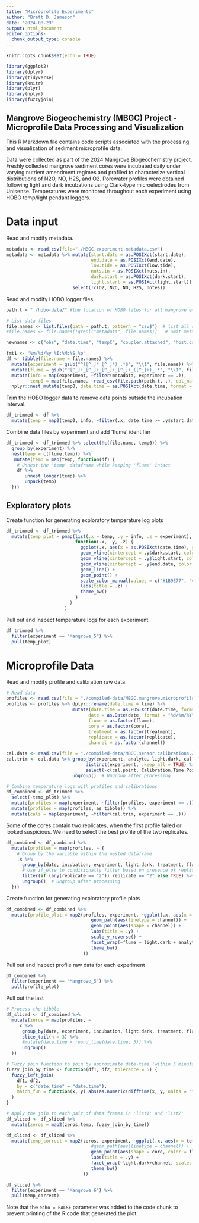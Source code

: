```yaml
---
title: "Microprofile Experiments"
author: "Brett D. Jameson"
date: "2024-08-29"
output: html_document
editor_options: 
  chunk_output_type: console
---
```


```r
knitr::opts_chunk$set(echo = TRUE)

library(ggplot2)
library(dplyr)
library(tidyverse)
library(knitr)
library(plyr)
library(nplyr)
library(fuzzyjoin)
```

## Mangrove Biogeochemistry (MBGC) Project - Microprofile Data Processing and Visualization

This R Markdown file contains code scripts associated with the processing and visualization of sediment microprofile data. 

Data were collected as part of the 2024 Mangrove Biogeochemistry project. Freshly collected mangrove sediment cores were incubated daily under varying nutrient amendment regimes and profiled to characterize vertical distributions of N2O, NO, H2S, and O2. Porewater profiles were obtained following light and dark incubations using Clark-type microelectrodes from Unisense. Temperatures were monitored throughout each experiment using HOBO temp/light pendant loggers.

# Data input

Read and modify metadata.
```r
metadata <- read.csv(file="./MBGC.experiment.metadata.csv")
metadata <- metadata %>% mutate(start.date = as.POSIXct(start.date),
                                end.date = as.POSIXct(end.date),
                                low.tide = as.POSIXct(low.tide),
                                nuts.in = as.POSIXct(nuts.in),
                                dark.start = as.POSIXct(dark.start),
                                light.start = as.POSIXct(light.start)) %>%
                         select(!c(O2, N2O, NO, H2S, notes))
```

Read and modify HOBO logger files. 
```r
path.t = "./hobo-data/" #the location of HOBO files for all mangrove experiments

# List data files
file.names <- list.files(path = path.t, pattern = "csv$")  # list all csv file names in the folder
#file.names <- file.names[!grepl("metadata", file.names)]   # omit metadata from files to be read in as data

newnames <- c("obs", "date.time", "tempC", "coupler.attached", "host.connected", "stopped", "end.of.file") # create column names

fmt1 <- "%m/%d/%y %I:%M:%S %p"
df <- tibble(file.name = file.names) %>%
  mutate(experiment = gsub("^([^_]*_[^_]*)_.*$", "\\1", file.name)) %>% # Get experiment ID from filename
  mutate(flume = gsub("^[^_]+_[^_]+_[^_]+_[^_]+_([^_]+)_.*", "\\1", file.name)) %>% # Get flume ID from filename
  mutate(info = map(experiment, ~filter(metadata, experiment == .)),
         temp0 = map(file.name, ~read_csv(file.path(path.t, .), col_names = newnames, skip =2))) %>%
  nplyr::nest_mutate(temp0, date.time = as.POSIXct(date.time, format = fmt1))
```

Trim the HOBO logger data to remove data points outside the incubation interval.
```r
df_trimmed <- df %>%
  mutate(temp = map2(temp0, info, ~filter(.x, date.time >= .y$start.date & date.time <= .y$end.date))) 
```

Combine data files by experiment and add 'flume' identifier
```r
df_trimmed <- df_trimmed %>% select(!c(file.name, temp0)) %>% 
  group_by(experiment) %>%
  nest(temp = c(flume,temp)) %>%
   mutate(temp = map(temp, function(df) {
    # Unnest the 'temp' dataframe while keeping 'flume' intact
    df %>% 
       unnest_longer(temp) %>%
       unpack(temp)
  }))
```

## Exploratory plots

Create function for generating exploratory temperature log plots
```r
df_trimmed <- df_trimmed %>%
  mutate(temp_plot = pmap(list(.x = temp, .y = info, .z = experiment),
                          function(.x, .y, .z) {
                            ggplot(.x, aes(x = as.POSIXct(date.time), y = tempC, color = flume)) +
                            geom_vline(xintercept = .y$dark.start, color="darkblue") +
                            geom_vline(xintercept = .y$light.start, color="darkgreen") +
                            geom_vline(xintercept = .y$end.date, color = "darkred") +
                            geom_line() +
                            geom_point() +
                            scale_color_manual(values = c("#1B9E77", "#D95F02", "#7570B3", "#E6AB02")) +
                            labs(title = .z) +
                            theme_bw()
                          }
                        )
                      )
```

Pull out and inspect temperature logs for each experiment.
```r
df_trimmed %>% 
  filter(experiment == "Mangrove_5") %>%
  pull(temp_plot)
```

# Microprofile Data

Read and modify profile and calibration raw data.
```r
# Read data
profiles <- read.csv(file = "./compiled-data/MBGC.mangrove.microprofiles.2024.csv")
profiles <- profiles %>% dplyr::rename(date.time = time) %>%
                         mutate(date.time = as.POSIXct(date.time, format = "%Y-%m-%d %H:%M"),
                               date = as.Date(date, format = "%d/%m/%Y"),
                               flume = as.factor(flume),
                               core = as.factor(core),
                               treatment = as.factor(treatment),
                               replicate = as.factor(replicate),
                               channel = as.factor(channel))

cal.data <- read.csv(file = "./compiled-data/MBGC.sensor.calibrations.2024.csv")
cal.trim <- cal.data %>% group_by(experiment, analyte, light.dark, cal.ID, channel) %>%
                              distinct(experiment, .keep_all = TRUE) %>%
                              select(-c(cal.point, Calibration.Time.Point, concentration, signal.mV)) %>%
                         ungroup()  # Ungroup after processing
```


```r
# Combine temperature logs with profiles and calibrations
df_combined <- df_trimmed %>%
  select(-temp_plot) %>%
  mutate(profiles = map(experiment, ~filter(profiles, experiment == .))) %>%
  mutate(profiles = map(profiles, as_tibble)) %>%
  mutate(cals = map(experiment, ~filter(cal.trim, experiment == .)))
```

Some of the cores contain two replicates, when the first profile failed or looked suspicious. 
We need to select the best profile of the two replicates.
```r
df_combined <- df_combined %>%
  mutate(profiles = map(profiles, ~ {
    # Group by the variable within the nested dataframe
    .x %>%
      group_by(date, incubation, experiment, light.dark, treatment, flume, core) %>%
      # Use if_else to conditionally filter based on presence of replicate == 2
      filter(if (any(replicate == "2")) replicate == "2" else TRUE) %>%
      ungroup()  # Ungroup after processing
  }))
```

Create function for generating exploratory profile plots
```r
df_combined <- df_combined %>%
  mutate(profile_plot = map2(profiles, experiment, ~ggplot(.x, aes(x = mV, y = depth, color = core)) +
                                geom_path(aes(linetype = channel)) +
                                geom_point(aes(shape = channel)) +
                                labs(title = .y) +
                                scale_y_reverse() +
                                facet_wrap(~flume + light.dark + analyte, ncol = 4, scales = "free_x") +
                                theme_bw()
                             ))
```

Pull out and inspect profile raw data for each experiment
```r
df_combined %>% 
  filter(experiment == "Mangrove_5") %>%
  pull(profile_plot)
```

Pull out the last 
```r
# Process the tibble
df_sliced <- df_combined %>%
  mutate(zeros = map(profiles, ~ 
    .x %>%
      group_by(date, experiment, incubation, light.dark, treatment, flume, core, replicate, channel, analyte) %>%
      slice_tail(n = 3) %>%
      #mutate(date.time = round_time(date.time, 5)) %>%
      ungroup()
  ))

# Fuzzy join function to join by approximate date-time (within 5 minutes)
fuzzy_join_by_time <- function(df1, df2, tolerance = 5) {
  fuzzy_left_join(
    df1, df2,
    by = c("date.time" = "date.time"),
    match_fun = function(x, y) abs(as.numeric(difftime(x, y, units = "mins"))) <= tolerance
  )
}

# Apply the join to each pair of data frames in 'list1' and 'list2'
df_sliced <- df_sliced %>%
  mutate(zeros = map2(zeros,temp, fuzzy_join_by_time))
```


```r
df_sliced <- df_sliced %>%
  mutate(temp_correct = map2(zeros, experiment, ~ggplot(.x, aes(x = tempC, y = mV)) +
                                #geom_path(aes(linetype = channel)) +
                                geom_point(aes(shape = core, color = flume.x)) +
                                labs(title = .y) +
                                facet_wrap(~light.dark+channel, scales = "free", nrow = 2) +
                                theme_bw()
                             ))

df_sliced %>% 
  filter(experiment == "Mangrove_6") %>%
  pull(temp_correct)
```

Note that the `echo = FALSE` parameter was added to the code chunk to prevent printing of the R code that generated the plot.
